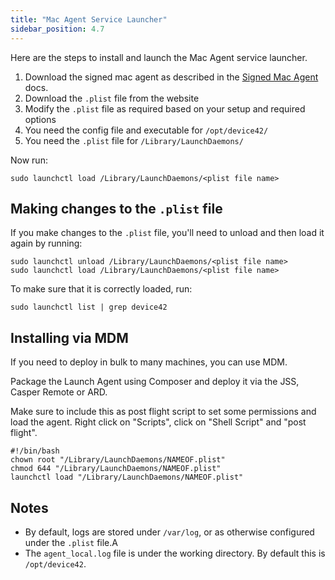 ```yaml
---
title: "Mac Agent Service Launcher"
sidebar_position: 4.7
---
```



Here are the steps to install and launch the Mac Agent service launcher.


1. Download the signed mac agent as described in the [Signed Mac Agent](signed-mac-agent.mdx) docs.
2. Download the `.plist` file from the website
3. Modify the `.plist` file as required based on your setup and required options
4. You need the config file and executable for `/opt/device42/` 
5. You need the `.plist` file for `/Library/LaunchDaemons/`

Now run:

```
sudo launchctl load /Library/LaunchDaemons/<plist file name>
```

## Making changes to the `.plist` file

If you make changes to the `.plist` file, you'll need to unload and then load it again by running:

```
sudo launchctl unload /Library/LaunchDaemons/<plist file name>
sudo launchctl load /Library/LaunchDaemons/<plist file name>
```

To make sure that it is correctly loaded, run:

```
sudo launchctl list | grep device42
```

## Installing via MDM

If you need to deploy in bulk to many machines, you can use MDM. 

Package the Launch Agent using Composer and deploy it via the JSS, Casper Remote or ARD.

Make sure to include this as post flight script to set some permissions and load the agent. Right click on "Scripts", click on "Shell Script" and "post flight".

```
#!/bin/bash
chown root "/Library/LaunchDaemons/NAMEOF.plist"
chmod 644 "/Library/LaunchDaemons/NAMEOF.plist"
launchctl load "/Library/LaunchDaemons/NAMEOF.plist"
```

## Notes

* By default, logs are stored under `/var/log`, or as otherwise configured under the `.plist` file.A
* The `agent_local.log` file is under the working directory. By default this is `/opt/device42`.


